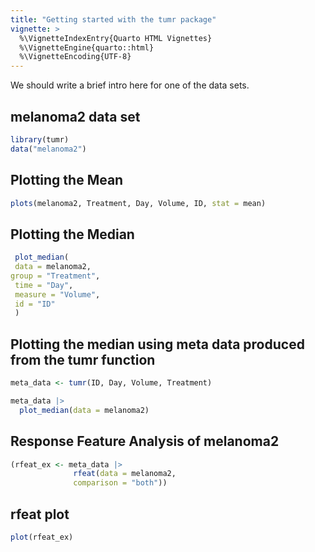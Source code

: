 ```yaml
---
title: "Getting started with the tumr package"
vignette: >
  %\VignetteIndexEntry{Quarto HTML Vignettes}
  %\VignetteEngine{quarto::html}
  %\VignetteEncoding{UTF-8}
---
```


We should write a brief intro here for one of the data sets.

## melanoma2 data set

```r
library(tumr)
data("melanoma2")
```

## Plotting the Mean

```r
plots(melanoma2, Treatment, Day, Volume, ID, stat = mean)
```


## Plotting the Median

```r
 plot_median(
 data = melanoma2,
group = "Treatment",
 time = "Day",
 measure = "Volume",
 id = "ID"
 )
```


## Plotting the median using meta data produced from the tumr function

```r
meta_data <- tumr(ID, Day, Volume, Treatment)

meta_data |>
  plot_median(data = melanoma2)
```


## Response Feature Analysis of melanoma2

```r
(rfeat_ex <- meta_data |>
              rfeat(data = melanoma2,
              comparison = "both"))
```


## rfeat plot

```r
plot(rfeat_ex)
```

